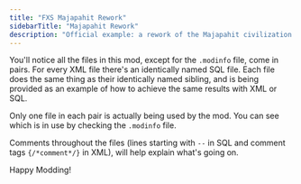 ---
title: "FXS Majapahit Rework"
sidebarTitle: "Majapahit Rework"
description: "Official example: a rework of the Majapahit civilization."
---

You'll notice all the files in this mod, except for the `.modinfo` file, come in pairs. For every XML file there's an identically named SQL file. Each file does the same thing as their identically named sibling, and is being provided as an example of how to achieve the same results with XML or SQL.

Only one file in each pair is actually being used by the mod. You can see which is in use by checking the `.modinfo` file.

Comments throughout the files (lines starting with `--` in SQL and comment tags `{/*comment*/}` in XML), will help explain what's going on.

Happy Modding!
